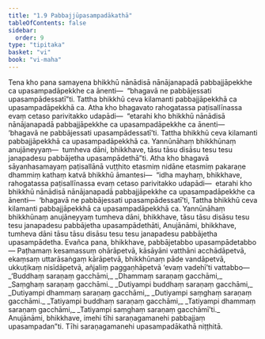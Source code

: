 ```yaml
---
title: "1.9 Pabbajjūpasampadākathā"
tableOfContents: false
sidebar:
  order: 9
type: "tipitaka"
basket: "vi"
book: "vi-maha"
---
```



<DynamicBreadcrumb />

<Division number="34" book="vi-maha" e="ch" v="3" p="28">

<Paragraph number="139" book="vi-maha">
Tena kho pana samayena bhikkhū nānādisā nānājanapadā pabbajjāpekkhe ca upasampadāpekkhe ca ānenti—  “bhagavā ne pabbājessati upasampādessatī”ti. Tattha bhikkhū ceva kilamanti pabbajjāpekkhā ca upasampadāpekkhā ca. Atha kho bhagavato rahogatassa paṭisallīnassa evaṃ cetaso parivitakko udapādi—  “etarahi kho bhikkhū nānādisā nānājanapadā pabbajjāpekkhe ca upasampadāpekkhe ca ānenti—  ‘bhagavā ne pabbājessati upasampādessatī’ti. Tattha bhikkhū ceva kilamanti pabbajjāpekkhā ca upasampadāpekkhā ca. Yannūnāhaṃ bhikkhūnaṃ anujāneyyaṃ—  tumheva dāni, bhikkhave, tāsu tāsu disāsu tesu tesu janapadesu pabbājetha upasampādethā”ti.
</Paragraph>

<Paragraph number="140" book="vi-maha">
Atha kho bhagavā sāyanhasamayaṃ paṭisallānā vuṭṭhito etasmiṃ nidāne etasmiṃ pakaraṇe dhammiṃ kathaṃ katvā bhikkhū āmantesi—  “idha mayhaṃ, bhikkhave, rahogatassa paṭisallīnassa evaṃ cetaso parivitakko udapādi—  etarahi kho bhikkhū nānādisā nānājanapadā pabbajjāpekkhe ca upasampadāpekkhe ca ānenti—  ‘bhagavā ne pabbājessati upasampādessatī’ti, Tattha bhikkhū ceva kilamanti pabbajjāpekkhā ca upasampadāpekkhā ca. Yannūnāhaṃ bhikkhūnaṃ anujāneyyaṃ tumheva dāni, bhikkhave, tāsu tāsu disāsu tesu tesu janapadesu pabbājetha upasampādethāti, Anujānāmi, bhikkhave, tumheva dāni tāsu tāsu disāsu tesu tesu janapadesu pabbājetha upasampādetha. Evañca pana, bhikkhave, pabbājetabbo upasampādetabbo—
</Paragraph>

<Paragraph number="141" book="vi-maha">
Paṭhamaṃ kesamassuṃ ohārāpetvā, kāsāyāni vatthāni acchādāpetvā, ekaṃsaṃ uttarāsaṅgaṃ kārāpetvā, bhikkhūnaṃ pāde vandāpetvā, ukkuṭikaṃ nisīdāpetvā, añjaliṃ paggaṇhāpetvā ‘evaṃ vadehī’ti vattabbo—
</Paragraph>

<Paragraph number="142" type="verses" book="vi-maha">
_‘Buddhaṃ saraṇaṃ gacchāmi,_  
_Dhammaṃ saraṇaṃ gacchāmi,_  
_Saṃghaṃ saraṇaṃ gacchāmi._  

</Paragraph>

<Paragraph number="143" type="verses" book="vi-maha">
_Dutiyampi buddhaṃ saraṇaṃ gacchāmi,_  
_Dutiyampi dhammaṃ saraṇaṃ gacchāmi,_  
_Dutiyampi saṃghaṃ saraṇaṃ gacchāmi._  

</Paragraph>

<Paragraph number="144" type="verses" book="vi-maha">
_Tatiyampi buddhaṃ saraṇaṃ gacchāmi,_  
_Tatiyampi dhammaṃ saraṇaṃ gacchāmi,_  
_Tatiyampi saṃghaṃ saraṇaṃ gacchāmī’ti._  

</Paragraph>

<Paragraph number="145" book="vi-maha">
Anujānāmi, bhikkhave, imehi tīhi saraṇagamanehi pabbajjaṃ upasampadan”ti.

</Paragraph>
</Division>

<Paragraph number="146" type="center" book="vi-maha">
Tīhi saraṇagamanehi upasampadākathā niṭṭhitā.
</Paragraph>